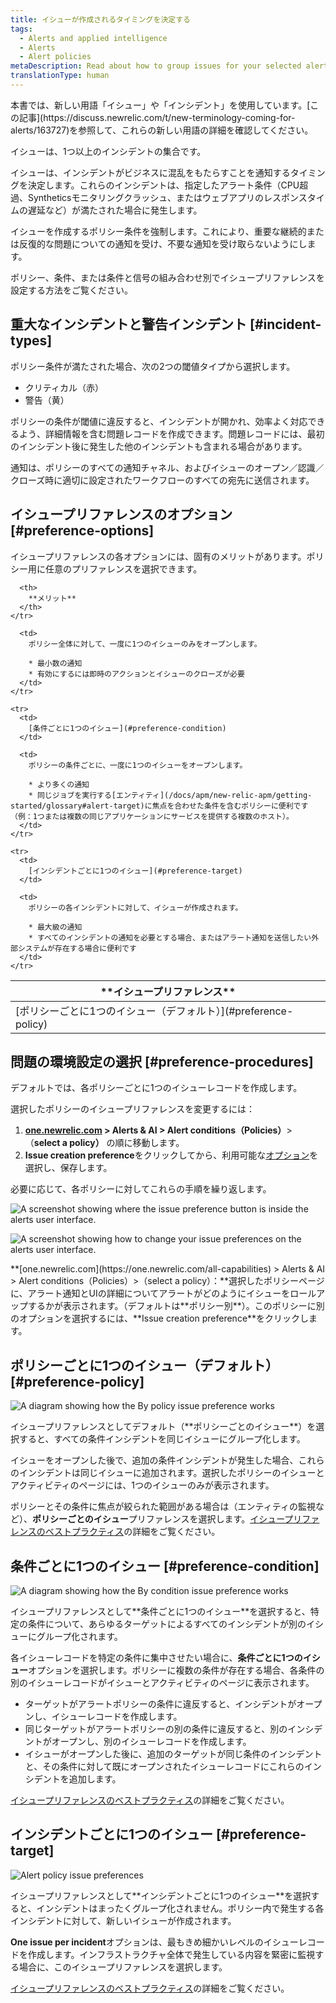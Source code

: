 ```yaml
---
title: イシューが作成されるタイミングを決定する
tags:
  - Alerts and applied intelligence
  - Alerts
  - Alert policies
metaDescription: Read about how to group issues for your selected alert policy and select your issue preference. The default is "by policy."
translationType: human
---
```







<Callout variant="important">
  本書では、新しい用語「イシュー」や「インシデント」を使用しています。[この記事](https://discuss.newrelic.com/t/new-terminology-coming-for-alerts/163727)を参照して、これらの新しい用語の詳細を確認してください。
</Callout>

イシューは、1つ以上のインシデントの集合です。

イシューは、インシデントがビジネスに混乱をもたらすことを通知するタイミングを決定します。これらのインシデントは、指定したアラート条件（CPU超過、Syntheticsモニタリングクラッシュ、またはウェブアプリのレスポンスタイムの遅延など）が満たされた場合に発生します。

イシューを作成するポリシー条件を強制します。これにより、重要な継続的または反復的な問題についての通知を受け、不要な通知を受け取らないようにします。

ポリシー、条件、または条件と信号の組み合わせ別でイシュープリファレンスを設定する方法をご覧ください。

## 重大なインシデントと警告インシデント [#incident-types]

ポリシー条件が満たされた場合、次の2つの閾値タイプから選択します。

* クリティカル（赤）
* 警告（黄）

ポリシーの条件が閾値に違反すると、インシデントが開かれ、効率よく対応できるよう、詳細情報を含む問題レコードを作成できます。問題レコードには、最初のインシデント後に発生した他のインシデントも含まれる場合があります。

通知は、ポリシーのすべての通知チャネル、およびイシューのオープン／認識／クローズ時に適切に設定されたワークフローのすべての宛先に送信されます。

## イシュープリファレンスのオプション [#preference-options]

イシュープリファレンスの各オプションには、固有のメリットがあります。ポリシー用に任意のプリファレンスを選択できます。

<table>
  <thead>
    <tr>
      <th width={200}>
        **イシュープリファレンス**
      </th>

      <th>
        **メリット**
      </th>
    </tr>
  </thead>

  <tbody>
    <tr>
      <td>
        [ポリシーごとに1つのイシュー（デフォルト）](#preference-policy)
      </td>

      <td>
        ポリシー全体に対して、一度に1つのイシューのみをオープンします。

        * 最小数の通知
        * 有効にするには即時のアクションとイシューのクローズが必要
      </td>
    </tr>

    <tr>
      <td>
        [条件ごとに1つのイシュー](#preference-condition)
      </td>

      <td>
        ポリシーの条件ごとに、一度に1つのイシューをオープンします。

        * より多くの通知
        * 同じジョブを実行する[エンティティ](/docs/apm/new-relic-apm/getting-started/glossary#alert-target)に焦点を合わせた条件を含むポリシーに便利です（例：1つまたは複数の同じアプリケーションにサービスを提供する複数のホスト）。
      </td>
    </tr>

    <tr>
      <td>
        [インシデントごとに1つのイシュー](#preference-target)
      </td>

      <td>
        ポリシーの各インシデントに対して、イシューが作成されます。

        * 最大級の通知
        * すべてのインシデントの通知を必要とする場合、またはアラート通知を送信したい外部システムが存在する場合に便利です
      </td>
    </tr>
  </tbody>
</table>

## 問題の環境設定の選択 [#preference-procedures]

デフォルトでは、各ポリシーごとに1つのイシューレコードを作成します。

選択したポリシーのイシュープリファレンスを変更するには：

1. **[one.newrelic.com](https://one.newrelic.com/all-capabilities) > Alerts & AI > Alert conditions（Policies）**> （**select a policy）** の順に移動します。
2. **Issue creation preference**をクリックしてから、利用可能な[オプション](#preference-options)を選択し、保存します。

必要に応じて、各ポリシーに対してこれらの手順を繰り返します。

<img
  title="A screenshot showing where the issue preference button is inside the alerts user interface."
  alt="A screenshot showing where the issue preference button is inside the alerts user interface."
  src={alertsIncidentPreferenceUi}
/>

<img
  title="A screenshot showing how to change your issue preferences on the alerts user interface."
  alt="A screenshot showing how to change your issue preferences on the alerts user interface."
  src={alertsIncidentPreferenceOptions}
/>

<figcaption>
  **[one.newrelic.com](https://one.newrelic.com/all-capabilities) > Alerts & AI > Alert conditions（Policies）>（select a policy）：**選択したポリシーページに、アラート通知とUIの詳細についてアラートがどのようにイシューをロールアップするかが表示されます。（デフォルトは**ポリシー別**）。このポリシーに別のオプションを選択するには、**Issue creation preference**をクリックします。
</figcaption>

## ポリシーごとに1つのイシュー（デフォルト） [#preference-policy]

<img
  title="A diagram showing how the By policy issue preference works"
  alt="A diagram showing how the By policy issue preference works"
  src={alertsByPolicy}
/>

<figcaption>
  イシュープリファレンスとしてデフォルト（**ポリシーごとのイシュー**）を選択すると、すべての条件インシデントを同じイシューにグループ化します。
</figcaption>

イシューをオープンした後で、追加の条件インシデントが発生した場合、これらのインシデントは同じイシューに追加されます。選択したポリシーのイシューとアクティビティのページには、1つのイシューのみが表示されます。

ポリシーとその条件に焦点が絞られた範囲がある場合は（エンティティの監視など）、**ポリシーごとのイシュー**プリファレンスを選択します。[イシュープリファレンスのベストプラクティス](/docs/new-relic-solutions/best-practices-guides/alerts-applied-intelligence/alerts-best-practices/#incident-practices)の詳細をご覧ください。

## 条件ごとに1つのイシュー [#preference-condition]

<img
  title="A diagram showing how the By condition issue preference works"
  alt="A diagram showing how the By condition issue preference works"
  src={alertsByCondition}
/>

<figcaption>
  イシュープリファレンスとして**条件ごとに1つのイシュー**を選択すると、特定の条件について、あらゆるターゲットによるすべてのインシデントが別のイシューにグループ化されます。
</figcaption>

各イシューレコードを特定の条件に集中させたい場合に、**条件ごとに1つのイシュー**オプションを選択します。ポリシーに複数の条件が存在する場合、各条件の別のイシューレコードがイシューとアクティビティのページに表示されます。

* ターゲットがアラートポリシーの条件に違反すると、インシデントがオープンし、イシューレコードを作成します。
* 同じターゲットがアラートポリシーの別の条件に違反すると、別のインシデントがオープンし、別のイシューレコードを作成します。
* イシューがオープンした後に、追加のターゲットが同じ条件のインシデントと、その条件に対して既にオープンされたイシューレコードにこれらのインシデントを追加します。

[イシュープリファレンスのベストプラクティス](/docs/new-relic-solutions/best-practices-guides/alerts-applied-intelligence/alerts-best-practices/#incident-practices)の詳細をご覧ください。

## インシデントごとに1つのイシュー [#preference-target]

<img
  title="Alert policy issue preferences"
  alt="Alert policy issue preferences"
  src={alertsBySignal}
/>

<figcaption>
  イシュープリファレンスとして**インシデントごとに1つのイシュー**を選択すると、インシデントはまったくグループ化されません。ポリシー内で発生する各インシデントに対して、新しいイシューが作成されます。
</figcaption>

**One issue per incident**オプションは、最もきめ細かいレベルのイシューレコードを作成します。インフラストラクチャ全体で発生している内容を緊密に監視する場合に、このイシュープリファレンスを選択します。

[イシュープリファレンスのベストプラクティス](/docs/new-relic-solutions/best-practices-guides/alerts-applied-intelligence/alerts-best-practices/#incident-practices)の詳細をご覧ください。